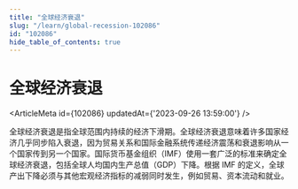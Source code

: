 ```yaml
---
title: "全球经济衰退"
slug: "/learn/global-recession-102086"
id: "102086"
hide_table_of_contents: true
---
```



# 全球经济衰退

<ArticleMeta id={102086} updatedAt={'2023-09-26 13:59:00'} />
<div className='border-solid border-b border-t-0 my-4 border-[var(--ifm-color-gray-300)]' />

全球经济衰退是指全球范围内持续的经济下滑期。全球经济衰退意味着许多国家经济几乎同步陷入衰退，因为贸易关系和国际金融系统传递经济震荡和衰退影响从一个国家传到另一个国家。国际货币基金组织（IMF）使用一套广泛的标准来确定全球经济衰退，包括全球人均国内生产总值（GDP）下降。根据 IMF 的定义，全球产出下降必须与其他宏观经济指标的减弱同时发生，例如贸易、资本流动和就业。
